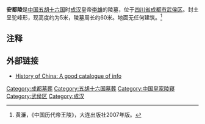'''安都陵'''是[[中国|中国]][[五胡十六国|五胡十六国]]时[[成汉|成汉]]皇帝[[李雄_(十六國)|李雄]]的陵墓，位于[[四川省|四川省]][[成都市|成都市]][[武侯区|武侯区]]。封土呈驼峰形，现高度约为5米，陵墓周长约60米。地面无任何建筑。<ref>黄濂，《中国历代帝王陵》，大连出版社2007年版。</ref>

==注释==
<references/>

==外部链接==
*[http://www.chinawikipedia.com/chinahistory.html History of China:  A good catalogue of info]{{Wayback|url=http://www.chinawikipedia.com/chinahistory.html |date=20170422063008 }}


[[Category:成都墓葬|Category:成都墓葬]]
[[Category:五胡十六国墓葬|Category:五胡十六国墓葬]]
[[Category:中国皇家陵寝|Category:中国皇家陵寝]]
[[Category:武侯区|Category:武侯区]]
[[Category:成汉|Category:成汉]]